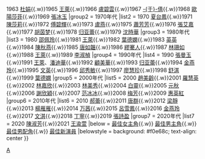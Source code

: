 {{Navbox
|name = 金馬獎最佳女配角
|titlestyle = background: #eedd82
|title = {{{1|}}}[[金馬獎]][[金馬獎最佳女配角|最佳女配角]]
|groupstyle = background: #eee8aa
|group1 = 1960年代
|list1 = 1962 [[唐寶雲]]{{.w}}1963 [[杜娟]]{{.w}}1965 [[王萊]]{{.w}}1966 [[盧碧雲]]{{.w}}1967 [[于倩|-{于}-倩]]{{.w}}1968 [[歐陽莎菲]]{{.w}}1969 [[張冰玉]]
|group2 = 1970年代
|list2 = 1970 [[夏台鳳]]{{.w}}1971 [[陳莎莉]]{{.w}}1972 [[傅碧輝]]{{.w}}1973 [[盧燕]]{{.w}}1975 [[蕭芳芳]]{{.w}}1976 [[張艾嘉]]{{.w}}1977 [[胡茵梦]]{{.w}}1978 [[归亚蕾]]{{.w}}1979 [[沈時華]]
|group3 = 1980年代
|list3 = 1980 [[邵佩玲]]{{.w}}1981 [[王萊]]{{.w}}1982 [[葉德嫻]]{{.w}}1983 [[英英]]{{.w}}1984 [[陳秋燕]]{{.w}}1985 [[唐如韞]]{{.w}}1986 [[繆騫人]]{{.w}}1987 [[林珊如]]{{.w}}1988 [[王萊]]{{.w}}1989 [[李淑楨]]
|group4 = 1990年代
|list4 = 1990 [[張曼玉]]{{.w}}1991 [[王萊]]、[[潘迪華]]{{.w}}1992 [[顧美華]]{{.w}}1993 [[归亚蕾]]{{.w}}1994 [[金燕玲]]{{.w}}1995 [[文英]]{{.w}}1996 [[邱秀敏]]{{.w}}1997 [[廖慧珍]]{{.w}}1998 [[舒淇]]{{.w}}1999 [[葉德嫻]]
|group5 = 2000年代
|list5 = 2000 [[趙美齡]]{{.w}}2001 [[羅慧英]]{{.w}}2002 [[林嘉欣]]{{.w}}2003 [[林美秀 (演員)|林美秀]]{{.w}}2004 [[白靈 (演員)|白靈]]{{.w}}2005 [[元秋]]{{.w}}2006 [[謝欣穎]]{{.w}}2007 [[范冰冰]]{{.w}}2008 [[梅芳 (1936年)|梅芳]]{{.w}}2009 [[惠英紅]]
|group6 = 2010年代
|list6 = 2010 [[郝蕾]]{{.w}}2011 [[唐群]]{{.w}}2012 [[梁静 (演员)|梁靜]]{{.w}}2013 [[楊雁雁]]{{.w}}2014 [[万茜]]{{.w}}2015 [[呂雪鳳]]{{.w}}2016 [[金燕玲]]{{.w}}2017 [[文淇]]{{.w}}2018 [[丁宁 (演员)|丁寧]]{{.w}}2019 [[張詩盈]]
|group7 = 2020年代
|list7 = 2020 [[陳淑芳]]{{.w}}2021 [[王渝萱]]
|below = [[金馬獎最佳女主角|最佳女主角]]{{.w}} [[金馬獎最佳男主角|最佳男主角]]{{.w}} [[金馬獎最佳男配角|最佳男配角]]{{.w}} [[金馬獎最佳新演員|最佳新演員]]
|belowstyle = background: #f0e68c; text-align: center
}}<noinclude>
[[Category:金馬獎模板|A]]
[[Category:金馬獎最佳女配角得主| ]]
[[Category:金馬獎最佳女配角獲獎電影| ]]
</noinclude>